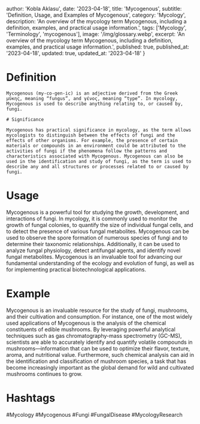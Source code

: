 
  author: 'Kobla Aklasu',
  date: '2023-04-18',
  title: 'Mycogenous',
  subtitle: 'Definition, Usage, and Examples of Mycogenous',
  category: 'Mycology',
  description: 'An overview of the mycology term Mycogenous, including a definition, examples, and practical usage information.',
  tags: ['Mycology', 'Terminology', 'mycogenous'],
  image: '/img/glossary.webp',
  excerpt: 'An overview of the mycology term Mycogenous, including a definition, examples, and practical usage information.',
  published: true,
  published_at: '2023-04-18',
  updated: true,
  updated_at: '2023-04-18'
}




# Definition
    
    Mycogenous (my-co-gen-ic) is an adjective derived from the Greek μύκης, meaning “fungus”, and γένος, meaning “type”. In mycology, Mycogenous is used to describe anything relating to, or caused by, fungi. 
    
    # Significance 
    
    Mycogenous has practical significance in mycology, as the term allows mycologists to distinguish between the effects of fungi and the effects of other organisms. For example, the presence of certain materials or compounds in an environment could be attributed to the activities of fungi if the phenomena follow the patterns and characteristics associated with Mycogenous. Mycogenous can also be used in the identification and study of fungi, as the term is used to describe any and all structures or processes related to or caused by fungi.

# Usage

Mycogenous is a powerful tool for studying the growth, development, and interactions of fungi. In mycology, it is commonly used to monitor the growth of fungal colonies, to quantify the size of individual fungal cells, and to detect the presence of various fungal metabolites. Mycogenous can be used to observe the spore formation of numerous species of fungi and to determine their taxonomic relationships. Additionally, it can be used to analyze fungal physiology, detect antifungal agents, and identify novel fungal metabolites. Mycogenous is an invaluable tool for advancing our fundamental understanding of the ecology and evolution of fungi, as well as for implementing practical biotechnological applications.

# Example

Mycogenous is an invaluable resource for the study of fungi, mushrooms, and their cultivation and consumption. For instance, one of the most widely used applications of Mycogenous is the analysis of the chemical constituents of edible mushrooms. By leveraging powerful analytical techniques such as gas chromatography-mass spectrometry (GC-MS), scientists are able to accurately identify and quantify volatile compounds in mushrooms—information that can be used to optimize their flavor, texture, aroma, and nutritional value. Furthermore, such chemical analysis can aid in the identification and classification of mushroom species, a task that has become increasingly important as the global demand for wild and cultivated mushrooms continues to grow.

# Hashtags

#Mycology #Mycogenous #Fungi #FungalDisease #MycologyResearch

